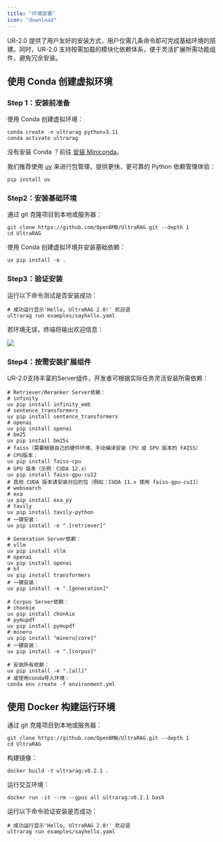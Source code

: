 ```yaml
---
title: "环境部署"
icon: "download"
---
```


UR-2.0 提供了用户友好的安装方式，用户仅需几条命令即可完成基础环境的搭建。同时，UR-2.0 支持按需加载的模块化依赖体系，便于灵活扩展所需功能组件，避免冗余安装。

## 使用 Conda 创建虚拟环境

### Step 1：安装前准备

使用 Conda 创建虚拟环境：

```shell
conda create -n ultrarag python=3.11
conda activate ultrarag
```

<Tip>没有安装 Conda ？前往 [安装 Miniconda](https://www.anaconda.com/docs/getting-started/miniconda/install)。</Tip>

我们推荐使用 [uv](https://github.com/astral-sh/uv) 来进行包管理，提供更快、更可靠的 Python 依赖管理体验：

```shell
pip install uv
```

### Step2：安装基础环境

通过 git 克隆项目到本地或服务器：

```shell
git clone https://github.com/OpenBMB/UltraRAG.git --depth 1
cd UltraRAG
```

使用 Conda 创建虚拟环境并安装基础依赖：

```shell
uv pip install -e .
```

### Step3：验证安装

运行以下命令测试是否安装成功：

```shell
# 成功运行显示'Hello, UltraRAG 2.0!' 欢迎语
ultrarag run examples/sayhello.yaml
```

若环境无误，终端将输出欢迎信息：

![](/images/getting_started/sayhello_run.png)

### Step4：按需安装扩展组件

UR-2.0支持丰富的Server组件，开发者可根据实际任务灵活安装所需依赖：

```shell
# Retriever/Reranker Server依赖：
# infinity
uv pip install infinity_emb
# sentence_transformers
uv pip install sentence_transformers
# openai
uv pip install openai
# bm25
uv pip install bm25s
# faiss（需要根据自己的硬件环境，手动编译安装 CPU 或 GPU 版本的 FAISS）
# CPU版本：
uv pip install faiss-cpu
# GPU 版本（示例：CUDA 12.x）
uv pip install faiss-gpu-cu12
# 其他 CUDA 版本请安装对应的包（例如：CUDA 11.x 使用 faiss-gpu-cu11）
# websearch
# exa
uv pip install exa_py
# tavily
uv pip install tavily-python
# 一键安装：
uv pip install -e ".[retriever]"

# Generation Server依赖：
# vllm
uv pip install vllm
# openai
uv pip install openai
# hf
uv pip install transformers
# 一键安装：
uv pip install -e ".[generation]"

# Corpus Server依赖：
# chonkie
uv pip install chonkie
# pymupdf
uv pip install pymupdf
# mineru
uv pip install "mineru[core]"
# 一键安装：
uv pip install -e ".[corpus]"

# 安装所有依赖：
uv pip install -e ".[all]"
# 或使用conda导入环境：
conda env create -f environment.yml
```

## 使用 Docker 构建运行环境

通过 git 克隆项目到本地或服务器：

```shell
git clone https://github.com/OpenBMB/UltraRAG.git --depth 1
cd UltraRAG
```

构建镜像：

```shell
docker build -t ultrarag:v0.2.1 .
```

运行交互环境：

```shell
docker run -it --rm --gpus all ultrarag:v0.2.1 bash
```

运行以下命令验证安装是否成功：

```shell
# 成功运行显示'Hello, UltraRAG 2.0!' 欢迎语
ultrarag run examples/sayhello.yaml
```